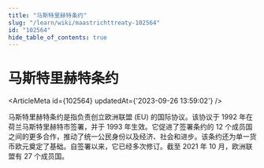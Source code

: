 ```yaml
---
title: "马斯特里赫特条约"
slug: "/learn/wiki/maastrichttreaty-102564"
id: "102564"
hide_table_of_contents: true
---
```



# 马斯特里赫特条约

<ArticleMeta id={102564} updatedAt={'2023-09-26 13:59:02'} />
<div className='border-solid border-b border-t-0 my-4 border-[var(--ifm-color-gray-300)]' />

马斯特里赫特条约是指负责创立欧洲联盟 (EU) 的国际协议。该协议于 1992 年在荷兰马斯特里赫特市签署，并于 1993 年生效。它促进了签署条约的 12 个成员国之间的更多合作，推动了统一公民身份以及经济、社会和进步。该条约还为单一货币欧元奠定了基础。自签署以来，它已经多次修订。截至 2021 年 10 月，欧洲联盟有 27 个成员国。
